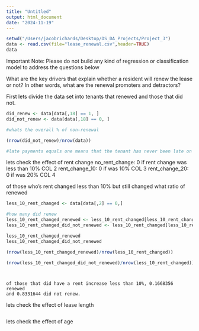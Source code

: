```yaml
---
title: "Untitled"
output: html_document
date: "2024-11-19"
---
```


```r
setwd("/Users/jacobrichards/Desktop/DS_DA_Projects/Project_3")
data <- read.csv(file="lease_renewal.csv",header=TRUE)
data
```

Important Note: Please do not build any kind of regression or classification model to address the questions below

What are the key drivers that explain whether a resident will renew the lease or not? In other words, what are the renewal promoters and detractors?

First lets divide the data set into tenants that renewed and those that did not.

```r
did_renew <- data[data[,18] == 1, ]
did_not_renew <- data[data[,18] == 0, ]

#whats the overall % of non-renewal

(nrow(did_not_renew)/nrow(data))

#late payments equals one means that the tenant has never been late on making a payment.


```

lets check the effect of rent change 
no_rent_change: 0 if rent change was less than 10% COL 2 rent_change_10: 0 if was 10% COL 3 rent_change_20: 0 if was 20% COL 4

of those who's rent changed less than 10% but still changed what ratio of renewed

```r
less_10_rent_changed <- data[data[,2] == 0,]

#how many did renew 
less_10_rent_changed_renewed <- less_10_rent_changed[less_10_rent_changed[,18] == 1, ]
less_10_rent_changed_did_not_renewed <- less_10_rent_changed[less_10_rent_changed[,18] == 0, ]

less_10_rent_changed_renewed
less_10_rent_changed_did_not_renewed

(nrow(less_10_rent_changed_renewed)/nrow(less_10_rent_changed))

(nrow(less_10_rent_changed_did_not_renewed)/nrow(less_10_rent_changed))




```

```         
of those that did have a rent increase less than 10%, 0.1668356 renewed
and 0.8331644 did not renew. 
```

lets check the effect of lease length

```r

```

lets check the effect of age

```r

```
